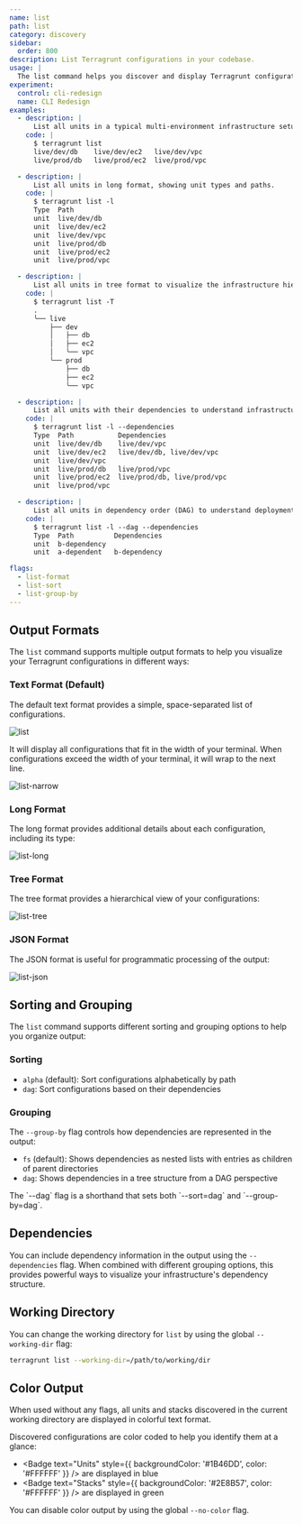 ```yaml
---
name: list
path: list
category: discovery
sidebar:
  order: 800
description: List Terragrunt configurations in your codebase.
usage: |
  The list command helps you discover and display Terragrunt configurations in your codebase. It provides various output formats and options to help you understand the structure and dependencies of your Terragrunt configurations.
experiment:
  control: cli-redesign
  name: CLI Redesign
examples:
  - description: |
      List all units in a typical multi-environment infrastructure setup.
    code: |
      $ terragrunt list
      live/dev/db    live/dev/ec2   live/dev/vpc
      live/prod/db   live/prod/ec2  live/prod/vpc

  - description: |
      List all units in long format, showing unit types and paths.
    code: |
      $ terragrunt list -l
      Type  Path
      unit  live/dev/db
      unit  live/dev/ec2
      unit  live/dev/vpc
      unit  live/prod/db
      unit  live/prod/ec2
      unit  live/prod/vpc

  - description: |
      List all units in tree format to visualize the infrastructure hierarchy.
    code: |
      $ terragrunt list -T
      .
      ╰── live
          ├── dev
          │   ├── db
          │   ├── ec2
          │   ╰── vpc
          ╰── prod
              ├── db
              ├── ec2
              ╰── vpc

  - description: |
      List all units with their dependencies to understand infrastructure relationships.
    code: |
      $ terragrunt list -l --dependencies
      Type  Path           Dependencies
      unit  live/dev/db    live/dev/vpc
      unit  live/dev/ec2   live/dev/db, live/dev/vpc
      unit  live/dev/vpc
      unit  live/prod/db   live/prod/vpc
      unit  live/prod/ec2  live/prod/db, live/prod/vpc
      unit  live/prod/vpc

  - description: |
      List all units in dependency order (DAG) to understand deployment sequence.
    code: |
      $ terragrunt list -l --dag --dependencies
      Type  Path          Dependencies
      unit  b-dependency
      unit  a-dependent   b-dependency

flags:
  - list-format
  - list-sort
  - list-group-by
---
```



## Output Formats

The `list` command supports multiple output formats to help you visualize your Terragrunt configurations in different ways:

### Text Format (Default)

The default text format provides a simple, space-separated list of configurations.

![list](../../assets/img/screenshots/list.png)

It will display all configurations that fit in the width of your terminal. When configurations exceed the width of your terminal, it will wrap to the next line.

![list-narrow](../../assets/img/screenshots/list-narrow.png)

### Long Format

The long format provides additional details about each configuration, including its type:

![list-long](../../assets/img/screenshots/list-long.png)

### Tree Format

The tree format provides a hierarchical view of your configurations:

![list-tree](../../assets/img/screenshots/list-tree.png)

### JSON Format

The JSON format is useful for programmatic processing of the output:

![list-json](../../assets/img/screenshots/list-json.png)

## Sorting and Grouping

The `list` command supports different sorting and grouping options to help you organize output:

### Sorting

- `alpha` (default): Sort configurations alphabetically by path
- `dag`: Sort configurations based on their dependencies

### Grouping

The `--group-by` flag controls how dependencies are represented in the output:

- `fs` (default): Shows dependencies as nested lists with entries as children of parent directories
- `dag`: Shows dependencies in a tree structure from a DAG perspective

<Aside type="tip">
  The `--dag` flag is a shorthand that sets both `--sort=dag` and `--group-by=dag`.
</Aside>

## Dependencies

You can include dependency information in the output using the `--dependencies` flag. When combined with different grouping options, this provides powerful ways to visualize your infrastructure's dependency structure.

## Working Directory

You can change the working directory for `list` by using the global `--working-dir` flag:

```bash
terragrunt list --working-dir=/path/to/working/dir
```

## Color Output

When used without any flags, all units and stacks discovered in the current working directory are displayed in colorful text format.

<Aside type="note" title="Color Coding">
Discovered configurations are color coded to help you identify them at a glance:

- <Badge text="Units" style={{ backgroundColor: '#1B46DD', color: '#FFFFFF' }} /> are displayed in blue
- <Badge text="Stacks" style={{ backgroundColor: '#2E8B57', color: '#FFFFFF' }} /> are displayed in green
</Aside>

You can disable color output by using the global `--no-color` flag.
